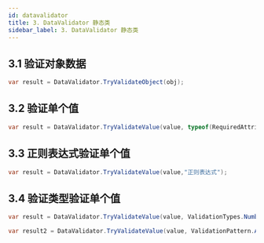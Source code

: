 ```yaml
---
id: datavalidator
title: 3. DataValidator 静态类
sidebar_label: 3. DataValidator 静态类
---
```


## 3.1 验证对象数据

```cs
var result = DataValidator.TryValidateObject(obj);
```

## 3.2 验证单个值

```cs
var result = DataValidator.TryValidateValue(value, typeof(RequiredAttribure), typeof(RangeAttribute));
```

## 3.3 正则表达式验证单个值

```cs
var result = DataValidator.TryValidateValue(value,"正则表达式");
```

## 3.4 验证类型验证单个值

```cs
var result = DataValidator.TryValidateValue(value, ValidationTypes.Number);

var result2 = DataValidator.TryValidateValue(value, ValidationPattern.AllOfThem, ValidationTypes.Number, ValidationTypes.Required);
```